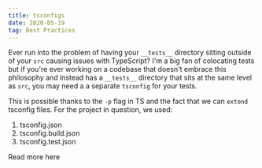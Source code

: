 ```yaml
---
title: tsconfigs
date: 2020-05-19
tag: Best Practices
---
```




Ever run into the problem of having your `__tests__` directory sitting outside of your `src` causing issues with TypeScript?
I'm a big fan of colocating tests but if you're ever working on a codebase that doesn't embrace this philosophy and instead has a `__tests__` directory that sits
at the same level as `src`, you may need a a separate `tsconfig` for your tests.

This is possible thanks to the `-p` flag in TS and the fact that we can `extend` tsconfig files. For the project in question,
we used:

1. tsconfig.json
2. tsconfig.build.json
3. tsconfig.test.json

<TextLink href="https://www.typescriptlang.org/docs/handbook/tsconfig-json.html">
  Read more here
</TextLink>
